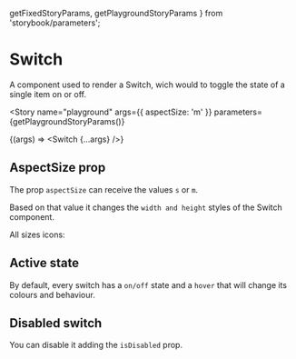   getFixedStoryParams,
  getPlaygroundStoryParams
} from 'storybook/parameters';

<Meta title="Components/Switch" component={Switch} />

# Switch

A component used to render a Switch, wich would to toggle the state of a single item on or off.

<Story
  name="playground"
  args={{ aspectSize: 'm' }}
  parameters={getPlaygroundStoryParams()}
>
  {(args) => <Switch {...args} />}
</Story>

## AspectSize prop

The prop `aspectSize` can receive the values `s` or `m`.

Based on that value it changes the `width and height` styles of the Switch component.

All sizes icons:

<Canvas>
  <Story name="s" title="s" parameters={getFixedStoryParams()}>
    <Switch aspectSize="s" />
  </Story>
  <Story name="m" title="m" parameters={getFixedStoryParams()}>
    <Switch aspectSize="m" />
  </Story>
</Canvas>

## Active state

By default, every switch has a `on/off` state and a `hover` that will change its colours and behaviour.

<Canvas>
  <Story name="default" title="default" parameters={getFixedStoryParams()}>
    <Switch aspectSize="m" isDefaultChecked={true} isActive={true} />
  </Story>
</Canvas>

## Disabled switch

You can disable it adding the `isDisabled` prop.

<Canvas>
  <Story name="disabled" title="disabled" parameters={getFixedStoryParams()}>
    <Switch aspectSize="m" isDisabled={true} />
  </Story>
</Canvas>

<ArgsTable of={Switch} />
